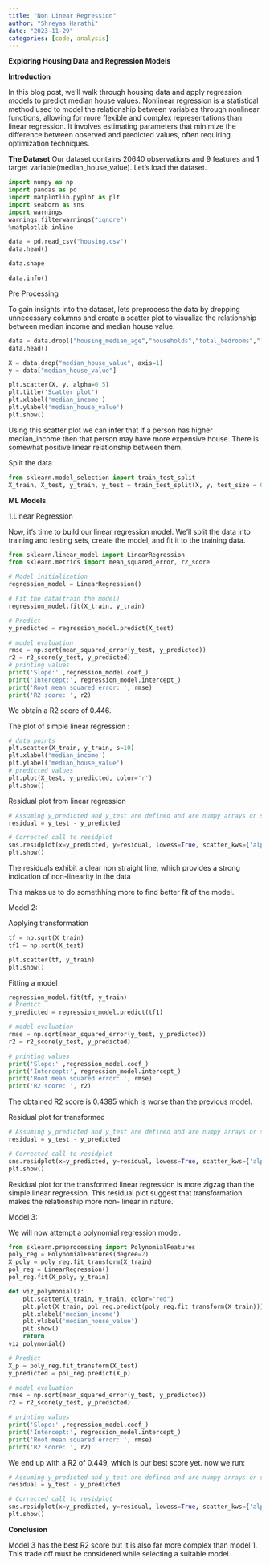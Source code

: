 ```yaml
---
title: "Non Linear Regression"
author: "Shreyas Harathi"
date: "2023-11-29"
categories: [code, analysis]
---
```

**Exploring Housing Data and Regression Models**

**Introduction**

In this blog post, we'll walk through housing data and apply regression models to predict median house values. Nonlinear regression is a statistical method used to model the relationship between variables through nonlinear functions, allowing for more flexible and complex representations than linear regression. It involves estimating parameters that minimize the difference between observed and predicted values, often requiring optimization techniques.


**The Dataset**
Our dataset contains 20640 observations and 9 features and 1 target variable(median_house_value). Let's load the dataset.

```python
import numpy as np
import pandas as pd
import matplotlib.pyplot as plt
import seaborn as sns
import warnings
warnings.filterwarnings("ignore")
%matplotlib inline

data = pd.read_csv("housing.csv")
data.head()
```
```python
data.shape
```

```python
data.info()
```
Pre Processing

To gain insights into the dataset, lets preprocess the data by dropping unnecessary columns and create a scatter plot to visualize the relationship between median income and median house value.
```python
data = data.drop(["housing_median_age","households","total_bedrooms","longitude","latitude","total_rooms","population","ocean_proximity"], axis=1)
data.head()
```
```python
X = data.drop("median_house_value", axis=1)
y = data["median_house_value"]
```

```python
plt.scatter(X, y, alpha=0.5)
plt.title('Scatter plot')
plt.xlabel('median_income')
plt.ylabel('median_house_value')
plt.show()
```


Using this scatter plot we can infer that if a person has higher median_income then that person may have more expensive house. There is somewhat positive linear relationship between them.

Split the data
```python
from sklearn.model_selection import train_test_split
X_train, X_test, y_train, y_test = train_test_split(X, y, test_size = 0.2, random_state = 0)
```

**ML Models**

1.Linear Regression

Now, it's time to build our linear regression model. We'll split the data into training and testing sets, create the model, and fit it to the training data.


```python
from sklearn.linear_model import LinearRegression
from sklearn.metrics import mean_squared_error, r2_score

# Model initialization
regression_model = LinearRegression()

# Fit the data(train the model)
regression_model.fit(X_train, y_train)
```

```python
# Predict
y_predicted = regression_model.predict(X_test)
```

```python
# model evaluation
rmse = np.sqrt(mean_squared_error(y_test, y_predicted))
r2 = r2_score(y_test, y_predicted)
# printing values
print('Slope:' ,regression_model.coef_)
print('Intercept:', regression_model.intercept_)
print('Root mean squared error: ', rmse)
print('R2 score: ', r2)
```

We obtain a R2 score of 0.446.

The plot of simple linear regression :

```python
# data points
plt.scatter(X_train, y_train, s=10)
plt.xlabel('median_income')
plt.ylabel('median_house_value')
# predicted values
plt.plot(X_test, y_predicted, color='r')
plt.show()
```


Residual plot from linear regression
```python
# Assuming y_predicted and y_test are defined and are numpy arrays or similar data structures that support arithmetic operations
residual = y_test - y_predicted
```

```python
# Corrected call to residplot
sns.residplot(x=y_predicted, y=residual, lowess=True, scatter_kws={'alpha': 0.5}, line_kws={'color': 'red', 'lw': 1, 'alpha': 0.8})
plt.show()
```

The residuals exhibit a clear non straight line, which provides a strong indication of non-linearity in the data

This makes us to do somethhing more to find better fit of the model.

Model 2:

Applying transformation

```python
tf = np.sqrt(X_train) 
tf1 = np.sqrt(X_test)
```

```python
plt.scatter(tf, y_train)
plt.show()
```

Fitting a model

```python
regression_model.fit(tf, y_train)
# Predict
y_predicted = regression_model.predict(tf1)

# model evaluation
rmse = np.sqrt(mean_squared_error(y_test, y_predicted))
r2 = r2_score(y_test, y_predicted)

# printing values
print('Slope:' ,regression_model.coef_)
print('Intercept:', regression_model.intercept_)
print('Root mean squared error: ', rmse)
print('R2 score: ', r2)
```

The obtained R2 score is 0.4385 which is worse than the previous model.


Residual plot for transformed

```python
# Assuming y_predicted and y_test are defined and are numpy arrays or similar data structures that support arithmetic operations
residual = y_test - y_predicted
```

```python
# Corrected call to residplot
sns.residplot(x=y_predicted, y=residual, lowess=True, scatter_kws={'alpha': 0.5}, line_kws={'color': 'red', 'lw': 1, 'alpha': 0.8})
plt.show()
```

Residual plot for the transformed linear regression is more zigzag than the simple linear regression. This residual plot suggest that transformation makes the relationship more non- linear in nature.

Model 3:

We will now attempt a polynomial regression model.

```python
from sklearn.preprocessing import PolynomialFeatures
poly_reg = PolynomialFeatures(degree=2)
X_poly = poly_reg.fit_transform(X_train)
pol_reg = LinearRegression()
pol_reg.fit(X_poly, y_train)
```

```python
def viz_polymonial():
    plt.scatter(X_train, y_train, color="red")
    plt.plot(X_train, pol_reg.predict(poly_reg.fit_transform(X_train)))
    plt.xlabel('median_income')
    plt.ylabel('median_house_value')
    plt.show()
    return
viz_polymonial()
```

```python
# Predict
X_p = poly_reg.fit_transform(X_test)
y_predicted = pol_reg.predict(X_p)

# model evaluation
rmse = np.sqrt(mean_squared_error(y_test, y_predicted))
r2 = r2_score(y_test, y_predicted)
```

```python
# printing values
print('Slope:' ,regression_model.coef_)
print('Intercept:', regression_model.intercept_)
print('Root mean squared error: ', rmse)
print('R2 score: ', r2)
```


We end up with a R2 of 0.449, which is our best score yet. now we run:

```python
# Assuming y_predicted and y_test are defined and are numpy arrays or similar data structures that support arithmetic operations
residual = y_test - y_predicted

# Corrected call to residplot
sns.residplot(x=y_predicted, y=residual, lowess=True, scatter_kws={'alpha': 0.5}, line_kws={'color': 'red', 'lw': 1, 'alpha': 0.8})
plt.show()
```

**Conclusion**

Model 3 has the best R2 score but it is also far more complex than model 1. This trade off must be considered while selecting a suitable model.